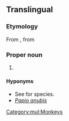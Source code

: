 {{also|papio}}
==Translingual==
{{rfi|mul}}
{{wikipedia}}
{{wikispecies}}

===Etymology===
From {{der|mul|NL.|-}}, from {{der|mul|fr|babouin}}

===Proper noun===
{{taxoninfl|i=1|g=m}}

# {{taxon|genus|family|Cercopithecidae|the [[baboon]]s}}

====Hyponyms====
* See {{specieslite}} for species.
* ''[[Papio anubis]]''
[[Category:mul:Monkeys]]